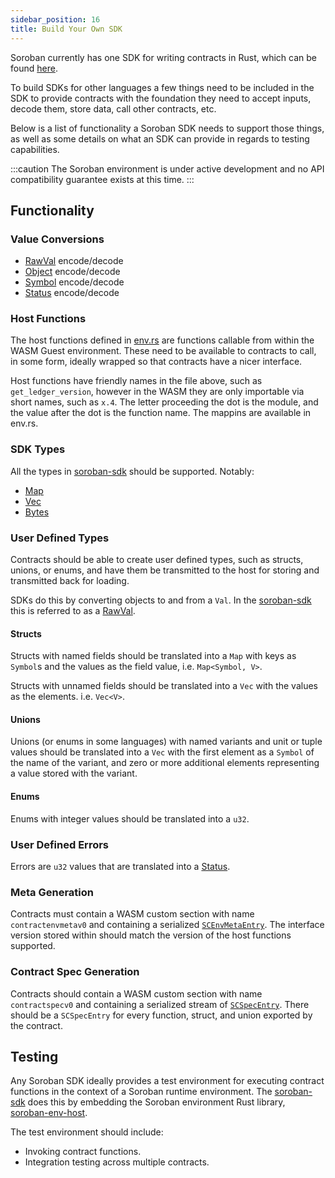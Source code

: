 ```yaml
---
sidebar_position: 16
title: Build Your Own SDK
---
```


Soroban currently has one SDK for writing contracts in Rust, which can be found [here][soroban-sdk].

To build SDKs for other languages a few things need to be included in the SDK to provide contracts with the foundation they need to accept inputs, decode them, store data, call other contracts, etc.

Below is a list of functionality a Soroban SDK needs to support those things, as well as some details on what an SDK can provide in regards to testing capabilities.

:::caution The Soroban environment is under active development and no API compatibility guarantee exists at this time. :::

## Functionality

### Value Conversions

- [RawVal] encode/decode
- [Object] encode/decode
- [Symbol] encode/decode
- [Status] encode/decode

### Host Functions

The host functions defined in [env.rs] are functions callable from within the WASM Guest environment. These need to be available to contracts to call, in some form, ideally wrapped so that contracts have a nicer interface.

Host functions have friendly names in the file above, such as `get_ledger_version`, however in the WASM they are only importable via short names, such as `x.4`. The letter proceeding the dot is the module, and the value after the dot is the function name. The mappins are available in env.rs.

### SDK Types

All the types in [soroban-sdk](https://docs.rs/soroban-sdk) should be supported. Notably:

- [Map]
- [Vec]
- [Bytes]

### User Defined Types

Contracts should be able to create user defined types, such as structs, unions, or enums, and have them be transmitted to the host for storing and transmitted back for loading.

SDKs do this by converting objects to and from a `Val`. In the [soroban-sdk] this is referred to as a [RawVal].

#### Structs

Structs with named fields should be translated into a `Map` with keys as `Symbol`s and the values as the field value, i.e. `Map<Symbol, V>`.

Structs with unnamed fields should be translated into a `Vec` with the values as the elements. i.e. `Vec<V>`.

#### Unions

Unions (or enums in some languages) with named variants and unit or tuple values should be translated into a `Vec` with the first element as a `Symbol` of the name of the variant, and zero or more additional elements representing a value stored with the variant.

#### Enums

Enums with integer values should be translated into a `u32`.

### User Defined Errors

Errors are `u32` values that are translated into a [Status].

### Meta Generation

Contracts must contain a WASM custom section with name `contractenvmetav0` and containing a serialized [`SCEnvMetaEntry`]. The interface version stored within should match the version of the host functions supported.

### Contract Spec Generation

Contracts should contain a WASM custom section with name `contractspecv0` and containing a serialized stream of [`SCSpecEntry`]. There should be a `SCSpecEntry` for every function, struct, and union exported by the contract.

## Testing

Any Soroban SDK ideally provides a test environment for executing contract functions in the context of a Soroban runtime environment. The [soroban-sdk] does this by embedding the Soroban environment Rust library, [soroban-env-host].

The test environment should include:

- Invoking contract functions.
- Integration testing across multiple contracts.

[soroban-sdk]: https://docs.rs/soroban-sdk
[soroban-env-host]: https://github.com/stellar/rs-soroban-env
[RawVal]: https://github.com/stellar/rs-soroban-env/blob/main/soroban-env-common/src/raw_val.rs
[Status]: https://github.com/stellar/rs-soroban-env/blob/main/soroban-env-common/src/status.rs
[Object]: https://github.com/stellar/rs-soroban-env/blob/main/soroban-env-common/src/object.rs
[Symbol]: https://github.com/stellar/rs-soroban-env/blob/main/soroban-env-common/src/symbol.rs
[env.rs]: https://github.com/stellar/rs-soroban-env/blob/main/soroban-env-common/src/env.rs
[Map]: https://github.com/stellar/rs-soroban-sdk/blob/main/soroban-sdk/src/map.rs
[Vec]: https://github.com/stellar/rs-soroban-sdk/blob/main/soroban-sdk/src/vec.rs
[Bytes]: https://github.com/stellar/rs-soroban-sdk/blob/main/soroban-sdk/src/bytes.rs
[`SCEnvMetaEntry`]: https://github.com/stellar/stellar-xdr/blob/next/Stellar-contract-env-meta.x
[`SCSpecEntry`]: https://github.com/stellar/stellar-xdr/blob/next/Stellar-contract-spec.x
